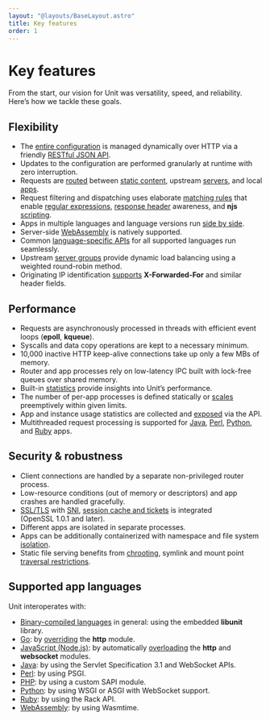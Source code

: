 ```yaml
---
layout: "@layouts/BaseLayout.astro"
title: Key features
order: 1
---
```

# Key features

From the start,
our vision for Unit was
versatility,
speed,
and reliability.
Here’s how we
tackle these goals.

## Flexibility

- The
  [entire configuration](controlapi.md#configuration-api)
  is managed dynamically over HTTP
  via a friendly
  [RESTful JSON API](controlapi.md#configuration-mgmt).
- Updates to the configuration
  are performed granularly at runtime
  with zero interruption.
- Requests are
  [routed](configuration.md#configuration-routes)
  between
  [static content](configuration.md#configuration-static),
  upstream
  [servers](configuration.md#configuration-proxy),
  and local
  [apps](configuration.md#configuration-applications).
- Request filtering and dispatching uses elaborate
  [matching rules](configuration.md#configuration-routes-matching)
  that enable
  [regular expressions](configuration.md#configuration-routes-matching-patterns),
  [response header](configuration.md#configuration-response-headers) awareness,
  and
  **njs**
  [scripting](scripting.md).
- Apps in multiple languages and language versions run
  [side by side](configuration.md#configuration-applications).
- Server-side [WebAssembly](configuration.md#configuration-wasm)
  is natively supported.
- Common
  [language-specific APIs](howto/index.md#howto-frameworks)
  for all supported languages run seamlessly.
- Upstream
  [server groups](configuration.md#configuration-upstreams)
  provide dynamic load balancing
  using a weighted round-robin method.
- Originating IP identification
  [supports](configuration.md#configuration-listeners-xff)
  **X-Forwarded-For** and similar header fields.

## Performance

- Requests are asynchronously processed in threads
  with efficient event loops
  (**epoll**, **kqueue**).
- Syscalls and data copy operations
  are kept to a necessary minimum.
- 10,000 inactive HTTP keep-alive connections
  take up only a few MBs of memory.
- Router and app processes rely on low-latency IPC
  built with lock-free queues
  over shared memory.
- Built-in
  [statistics](usagestats.md#configuration-stats)
  provide insights
  into Unit’s performance.
- The number of per-app processes
  is defined statically or
  [scales](configuration.md#configuration-proc-mgmt-prcs)
  preemptively
  within given limits.
- App and instance usage statistics
  are collected and
  [exposed](usagestats.md#configuration-stats)
  via the API.
- Multithreaded request processing
  is supported for
  [Java](configuration.md#configuration-java),
  [Perl](configuration.md#configuration-perl),
  [Python](configuration.md#configuration-python),
  and
  [Ruby](configuration.md#configuration-ruby)
  apps.

## Security & robustness

- Client connections
  are handled
  by a separate non-privileged router process.
- Low-resource conditions
  (out of memory or descriptors)
  and app crashes
  are handled gracefully.
- [SSL/TLS](certificates.md#configuration-ssl)
  with
  [SNI](configuration.md#configuration-listeners-ssl),
  [session cache and tickets](configuration.md#configuration-listeners-ssl-sessions)
  is integrated
  (OpenSSL 1.0.1 and later).
- Different apps
  are isolated
  in separate processes.
- Apps can be additionally containerized
  with namespace and file system
  [isolation](configuration.md#configuration-proc-mgmt-isolation).
- Static file serving benefits from
  [chrooting](configuration.md#configuration-share-path),
  symlink and mount point
  [traversal restrictions](configuration.md#configuration-share-resolution).

## Supported app languages

Unit interoperates with:

- [Binary-compiled languages](https://www.nginx.com/blog/nginx-unit-adds-assembly-language-support/)
  in general:
  using the embedded **libunit** library.
- [Go](configuration.md#configuration-go):
  by
  [overriding](configuration.md#updating-go-apps)
  the **http** module.
- [JavaScript (Node.js)](configuration.md#configuration-nodejs):
  by automatically
  [overloading](installation.md#installation-nodejs-package)
  the **http** and **websocket** modules.
- [Java](configuration.md#configuration-java):
  by using the Servlet Specification 3.1 and WebSocket APIs.
- [Perl](configuration.md#configuration-perl):
  by using PSGI.
- [PHP](configuration.md#configuration-php):
  by using a custom SAPI module.
- [Python](configuration.md#configuration-python):
  by using WSGI or ASGI
  with WebSocket support.
- [Ruby](configuration.md#configuration-ruby):
  by using the Rack API.
- [WebAssembly](configuration.md#configuration-wasm):
  by using Wasmtime.
